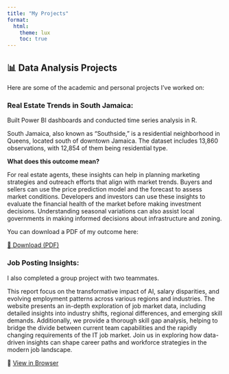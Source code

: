```yaml
---
title: "My Projects"
format:
  html:
    theme: lux
    toc: true
---
```


## 📊 Data Analysis Projects

Here are some of the academic and personal projects I've worked on:

### Real Estate Trends in South Jamaica:
Built Power BI dashboards and conducted time series analysis in R.

South Jamaica, also known as "Southside," is a residential neighborhood in Queens, located south of downtown Jamaica. The dataset includes 13,860 observations, with 12,854 of them being residential type.

**What does this outcome mean?**

For real estate agents, these insights can help in planning marketing strategies and outreach efforts that align with market trends. Buyers and sellers can use the price prediction model and the forecast to assess market conditions. Developers and investors can use these insights to evaluate the financial health of the market before making investment decisions. Understanding seasonal variations can also assist local governments in making informed decisions about infrastructure and zoning.

You can download a PDF of my outcome here:

[📄 Download (PDF)](files/SouthJamaica.pdf){target="_blank"}


### Job Posting Insights: 
I also completed a group project with two teammates.

This report focus on the transformative impact of AI, salary disparities, and evolving employment patterns across various regions and industries. The website presents an in-depth exploration of job market data, including detailed insights into industry shifts, regional differences, and emerging skill demands. Additionally, we provide a thorough skill gap analysis, helping to bridge the divide between current team capabilities and the rapidly changing requirements of the IT job market. Join us in exploring how data-driven insights can shape career paths and workforce strategies in the modern job landscape.

  🔗 [View in Browser](https://cassielu0.github.io/AD688-employability-sp25A3-group2/)
